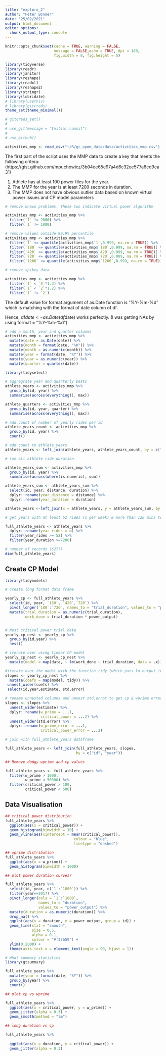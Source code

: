 ```yaml
---
title: "explore_2"
author: "Peter Bonner"
date: "25/02/2021"
output: html_document
editor_options: 
  chunk_output_type: console
---
```


```r
knitr::opts_chunk$set(cache = TRUE, warning = FALSE,
                      message = FALSE,echo = TRUE, dpi = 180,
                      fig.width = 8, fig.height = 5)


```

```r
library(tidyverse)
library(readr)
library(janitor)
library(reshape)
library(readxl)
library(reshape2)
library(stringr)
library(lubridate)
# library(usethis)
# library(gitcreds)
theme_set(theme_minimal())

```

```r

# gitcreds_set()
# 
# use_git(message = "Initial commit")
# 
# use_github()
```




```r
activities_mmp <- read_csv("~/R/gc_open_data/data/activities_mmp.csv")
```

The first part of the script uses the MMP data to create a key that meets the following critera:(https://gist.github.com/mpuchowicz/3b04ee65e97a4d6c32ee577a6cd9ea31)

1. Athlete has at least 100 power files for the year.
2. The MMP for the year is at least 7200 seconds in duration.
3. The MMP does not have obvious outlier data based on known virtual power issues and CP model parameters

```r
# remove known problems. These two indicate virtual power algorithm

activities_mmp <- activities_mmp %>%
  filter(`1` != 2000) %>%
  filter(`1` != 1000)

# remove values outside 99.9% percentile
activities_mmp <- activities_mmp %>%
  filter(`1` <= quantile(activities_mmp$`1`,0.999, na.rm = TRUE)) %>%
  filter(`180` <= quantile(activities_mmp$`180`,0.999, na.rm = TRUE)) %>%
  filter(`420` <= quantile(activities_mmp$`420`,0.999, na.rm = TRUE)) %>%
  filter(`720` <= quantile(activities_mmp$`720`,0.999, na.rm = TRUE)) %>%
  filter(`1200` <= quantile(activities_mmp$`1200`,0.999, na.rm = TRUE)) 

# remove spikey data

activities_mmp <- activities_mmp %>%
  filter(`1` < `5`*1.3) %>%
  filter(`1` < `2`*1.2) %>%
  filter(`1` != `2`)

```

The default value for format argument of as.Date function is "%Y-%m-%d" which is matching with the format of date column of df.

Hence, df$date <- as.Date(df$date) works perfectly. (I was getting NAs by using format = "%Y-%m-%d")

```r
# add a month, year and quarter columns
activities_mmp <- activities_mmp %>%
  mutate(date = as.Date(date)) %>%
  mutate(month = format(date, "%m")) %>%
  mutate(month = as.numeric(month)) %>%
  mutate(year = format(date, "%Y")) %>%
  mutate(year = as.numeric(year)) %>%
  mutate(quarter = quarter(date))

```

```r

library(tidyselect)

# aggregrate year and quarterly bests
athlete_years <- activities_mmp %>%
  group_by(id, year) %>%
  summarise(across(everything(), max))

athlete_quarters <- activities_mmp %>%
  group_by(id, year, quarter) %>%
  summarise(across(everything(), max))

# add count of number of yearly rides per id
athlete_years_count <- activities_mmp %>%
  group_by(id, year) %>%
  count()

# add count to athlete_years
athlete_years <- left_join(athlete_years, athlete_years_count, by = c("id", "year"))

# sum all athlete ride duration

athlete_years_sum <- activities_mmp %>%
  group_by(id, year) %>%
  summarise(across(where(is.numeric), sum))

athlete_years_sum <- athlete_years_sum %>%
  select(id, year, distance, duration) %>%
  dplyr::rename(year_distance = distance) %>%
  dplyr::rename(year_duration = duration)

athlete_years <-left_join(x = athlete_years, y = athlete_years_sum, by = c("id", "year"))


```

```r
# get years with at least 52 rides (1 per week) & more than 120 mins total duration 

full_athlete_years <- athlete_years %>%
  dplyr::rename(year_rides = n) %>%
  filter(year_rides >= 52) %>%
  filter(year_duration >=7200)

# number of records (6277)
dim(full_athlete_years)

```

## Create CP Model

```r
library(tidymodels)

# Create long format data frame 

yearly_cp <- full_athlete_years %>%
  select(id, year, `180`, `420`,`720`) %>%
  pivot_longer(`180`:`720`, names_to = "trial_duration", values_to = "power_output") %>%
  mutate(trial_duration = as.numeric(trial_duration),
         work_done = trial_duration * power_output)


# Nest critical power trial data 
yearly_cp_nest <- yearly_cp %>%
  group_by(id,year) %>%
  nest()

# iterate over using linear CP model
yearly_cp_nest <- yearly_cp_nest %>%
  mutate(model = map(data, ~ lm(work_done ~ trial_duration, data = .x)))

#iterate over the model with the function tidy (which puts lm output into tidy format) & unnest coeffs to extract cp & wprime into separate columns
slopes <- yearly_cp_nest %>%
  mutate(coefs = map(model, tidy)) %>%   
 unnest_wider(coefs) %>%
 select(id,year,estimate, std.error)

# rename unnested columns and unnest std.error to get cp & wprime error
slopes <- slopes %>%
  unnest_wider(estimate) %>%
  dplyr::rename(w_prime = ...1,
                critical_power = ...2) %>%
  unnest_wider(std.error) %>%
  dplyr::rename(w_prime_error = ...1,
                critical_power_error = ...2)

# join with full_athlete_years dataframe

full_athlete_years <- left_join(full_athlete_years, slopes,
                                by = c("id", "year"))

```

```r
## Remove dodgy wprime and cp values

full_athlete_years <- full_athlete_years %>%
  filter(w_prime > 1000,
         w_prime < 50000) %>%
  filter(critical_power > 100,
         critical_power < 500)
```

## Data Visualisation

```r
## critical power distribution
full_athlete_years %>%
  ggplot(aes(x = critical_power)) +
  geom_histogram(binwidth = 10) +
  geom_vline(aes(xintercept = mean(critical_power)),
                               colour = "blue",
                               linetype = "dashed")

```

```r
## wprime distribution
full_athlete_years %>%
  ggplot(aes(x = w_prime)) +
  geom_histogram(binwidth = 1000)
```

```r
## plot power duration curves?

full_athlete_years %>%
  select(id, year, c(`1`:`1800`)) %>%
  filter(year==2017) %>%
  pivot_longer(cols = `1`:`1800`,
               names_to = "duration",
               values_to = "power_output") %>%
  mutate(duration = as.numeric(duration)) %>%
  drop_na() %>%
  ggplot(aes(x = duration, y = power_output, group = id)) +
  geom_line(stat = "smooth",
            size = 0.5,
            alpha = 0.1,
            colour = "#f37b59") +
  ylim(0,2000) +
  theme(axis.text.x = element_text(angle = 90, hjust = 1))

```

```r
# What summary statistics
library(gtsummary)

full_athlete_years %>%
  mutate(year = format(date, "%Y")) %>%
  group_by(year) %>%
  count()

## plot cp vs wprime

full_athlete_years %>%
  ggplot(aes(x = critical_power, y = w_prime)) +
  geom_jitter(alpha = 0.3) +
  geom_smooth(method = "lm")

## long duration vs cp

full_athlete_years %>%
  
  ggplot(aes(x = duration, y = critical_power)) +
  geom_jitter(alpha = 0.3)

```

